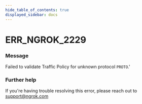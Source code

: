 ```yaml
---
hide_table_of_contents: true
displayed_sidebar: docs
---
```



# ERR_NGROK_2229

### Message
Failed to validate Traffic Policy for unknown protocol `PROTO`.'

<ErrorDetails error='err_ngrok_2229' />


### Further help
If you're having trouble resolving this error, please reach out to [support@ngrok.com](mailto:support@ngrok.com?subject=Help%20with%20ERR_NGROK_2229)

